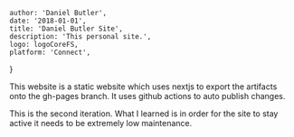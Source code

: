 
    author: 'Daniel Butler',
    date: '2018-01-01',
    title: 'Daniel Butler Site',
    description: 'This personal site.',
    logo: logoCoreFS,
    platform: 'Connect',
}


This website is a static website which uses nextjs to export the artifacts onto the gh-pages branch. 
It uses github actions to auto publish changes. 

This is the second iteration. 
What I learned is in order for the site to stay active it needs to be extremely low maintenance. 